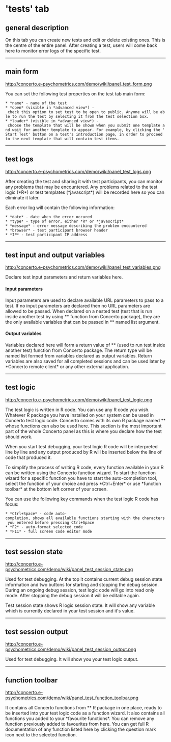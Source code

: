 ='tests' tab=

==general description==

On this tab you can create new tests and edit or delete existing ones. This is the centre of the entire panel. After creating a test, users will come back here to monitor error logs of the specific test. 

----

==main form==

http://concerto.e-psychometrics.com/demo/wiki/panel_test_form.png

You can set the following test properties on the test tab main form:

 * *name* - name of the test
 * *open* (visible in *advanced view*) - check this option to set test to be open to public. Anyone will be able to run the test by selecting it from the test selection box. 
 * *loader* (visible in *advanced view*) - choose the template that will be shown when you submit one template and wait for another template to appear. For example, by clicking the 'Start Test' button on a test's introduction page, in order to proceed to the next template that will contain test items. 

----

==test logs==

http://concerto.e-psychometrics.com/demo/wiki/panel_test_logs.png

After creating the test and sharing it with test participants, you can monitor any problems that may be encountered. Any problems related to the test logic (*R*) or test templates (*javascript*) will be recorded here so you can eliminate it later.

Each error log will contain the following information:

 * *date* - date when the error occured
 * *type* - type of error, either *R* or *javascript*
 * *message* - error message describing the problem encountered
 * *browser* - test participant browser header
 * *IP* - test participant IP address

----

==test input and output variables==

http://concerto.e-psychometrics.com/demo/wiki/panel_test_variables.png

Declare test input parameters and return variables here. 

====Input parameters==== 

Input parameters are used to declare available URL parameters to pass to a test. If no input parameters are declared then no URL parameters are allowed to be passed. When declared on a nested test (test that is run inside another test by using *{{{concerto.test.run}}}* function from Concerto package), they are the only available variables that can be passed in *{{{params}}}* named list argument.

====Output variables====

Variables declared here will form a return value of *{{{concerto.test.run}}}* (used to run test inside another test) function from Concerto package. The return type will be named list formed from variables declared as output variables. Return variables are also saved for all completed sessions and can be used later by *Concerto remote client* or any other external application.

----

==test logic==

http://concerto.e-psychometrics.com/demo/wiki/panel_test_logic.png

The test logic is written in R code. You can use any R code you wish. Whatever R package you have installed on your system can be used in Concerto test logic code. Concerto comes with its own R package named *{{{concerto}}}* whose functions can also be used here. This section is the most important part of the whole Concerto panel as this is where you declare how the test should work.

When you start test debugging, your test logic R code will be interpreted line by line and any output produced by R will be inserted below the line of code that produced it.

To simplify the process of writing R code, every function available in your R can be written using the Concerto function wizard. To start the function wizard for a specific function you have to start the auto-completion tool, select the function of your choice and press *Ctrl+Enter* or use *function toolbar* at the bottom left corner of your screen.

You can use the following key commands when the test logic R code has focus:

 * *Ctrl+Space* - code auto-completion, shows all available functions starting with the characters you entered before pressing Ctrl+Space
 * *F2* - auto-format selected code
 * *F11* - full screen code editor mode 

----

==test session state==

http://concerto.e-psychometrics.com/demo/wiki/panel_test_session_state.png

Used for test debugging. At the top it contains current debug session state information and two buttons for starting and stopping the debug session. During an ongoing debug session, test logic code will go into read only mode. After stopping the debug session it will be editable again.

Test session state shows R logic session state. It will show any variable which is currently declared in your test session and it's value.

----

==test session output==

http://concerto.e-psychometrics.com/demo/wiki/panel_test_session_output.png

Used for test debugging. It will show you your test logic output.

----

==function toolbar==

http://concerto.e-psychometrics.com/demo/wiki/panel_test_function_toolbar.png 

It contains all Concerto functions from *{{{concerto}}}* R package in one place, ready to be inserted into your test logic code as a function wizard. It also contains all functions you added to your *favourite functions*. You can remove any function previously added to favourites from here. You can get full R documentation of any function listed here by clicking the question mark icon next to the selected function.
